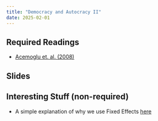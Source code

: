 ```yaml
---
title: "Democracy and Autocracy II"
date: 2025-02-01
---
```


## Required Readings

-   [Acemoglu et. al. (2008)](/files/incomeanddemocracy.pdf)

<!-- - [10 Things to Know About Survey Experiments](https://egap.org/resource/10-things-to-know-about-survey-experiments/) by Christopher Grady -->

<!-- - [Albertus and Grossman (2021)](/files/albertus.pdf) -->

<!-- - [Hollerbauer et al. (2024)](/files/CSU_Conjoint_Paper.pdf) -->

<!-- ## Assignment -->

<!-- -   Create Github repo for the course -->
<!--     -   [Instructions](/assignments/01_github.html) -->
<!--     -   [Git with R](https://happygitwithr.com/install-git#install-git) -->
<!--     -   [Blackwell tutorial](https://github.com/gov50-f23/gov50-f23.github.io/blob/main/assignments/00-problem-set.qmd) -->

## Slides

<!-- -   [Slides](/slides/06-demaut2.html) -->

## Interesting Stuff (non-required)

- A simple explanation of why we use Fixed Effects [here](https://theeffectbook.net/ch-FixedEffects.html)




<!-- -   [Pew's Question Wording Experiments](https://www.pewresearch.org/short-reads/2019/01/29/good-jobs-vs-jobs-survey-experiments-can-measure-the-effects-of-question-wording-and-more/) -->
<!-- -   [Sniderman (2018)](https://www.annualreviews.org/doi/10.1146/annurev-polisci-042716-115726): Review of advances in survey experiment design -->
<!-- -   Leeper's [survey experiments mini-course](https://thomasleeper.com/surveyexpcourse/): Leeper was an academic political scientists and is now a Research Scientist at Meta -->

<!-- https://www.3ieimpact.org/evidence-hub/publications/evidence-gap-maps/strengthening-civil-society-evidence-gap-map -->

<!-- https://www.3ieimpact.org/evidence-hub/publications/evidence-gap-maps/human-rights-evidence-gap-map -->

<!-- https://www.3ieimpact.org/sites/default/files/2023-03/USAID-EGM-Analysis-report-Chapeau-summary.pdf -->

<!-- https://www.3ieimpact.org/sites/default/files/2023-03/USAID-EGM-DRG-Comparative-Analysis-Report.pdf -->

<!-- https://www.v-dem.net/documents/29/V-dem_democracyreport2023_lowres.pdf -->

<!-- https://www.amazon.com/How-Democracies-Die-Steven-Levitsky/dp/1524762938 -->

<!-- https://protectdemocracy.org/wp-content/uploads/2022/06/the-authoritarian-playbook-how-reporters-can-contextualize-and-cover-authoritarian-threats-as-distinct-from-politics-as-usual-1.pdf -->

<!-- https://onlinelibrary.wiley.com/doi/10.1111/ajps.12798 -->
